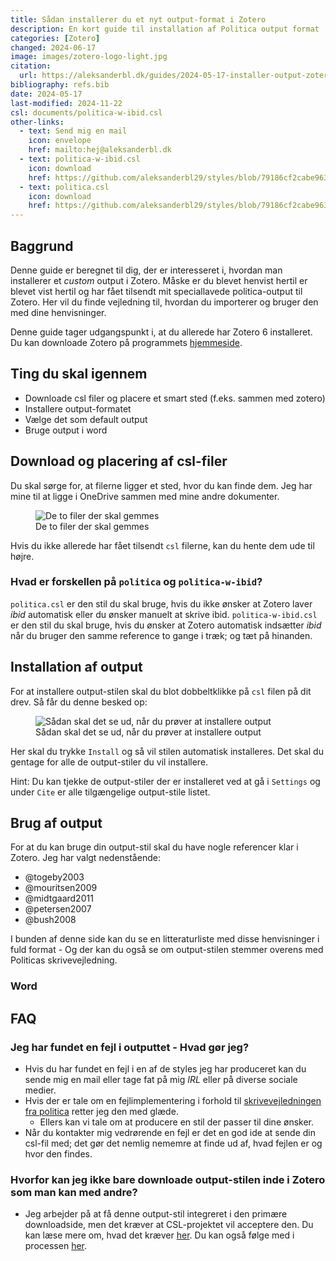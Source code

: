 ```yaml
---
title: Sådan installerer du et nyt output-format i Zotero
description: En kort guide til installation af Politica output format
categories: [Zotero]
changed: 2024-06-17
image: images/zotero-logo-light.jpg
citation:
  url: https://aleksanderbl.dk/guides/2024-05-17-installer-output-zotero
bibliography: refs.bib
date: 2024-05-17
last-modified: 2024-11-22
csl: documents/politica-w-ibid.csl
other-links:
  - text: Send mig en mail
    icon: envelope
    href: mailto:hej@aleksanderbl.dk
  - text: politica-w-ibid.csl
    icon: download
    href: https://github.com/aleksanderbl29/styles/blob/79186cf2cabe963d9863438be4efaf5b5ac41131/politica-w-ibid.csl
  - text: politica.csl
    icon: download
    href: https://github.com/aleksanderbl29/styles/blob/79186cf2cabe963d9863438be4efaf5b5ac41131/politica.csl
---
```


## Baggrund

Denne guide er beregnet til dig, der er interesseret i, hvordan man installerer et *custom* output i Zotero. Måske er du blevet henvist hertil
er blevet vist hertil og har fået tilsendt mit speciallavede politica-output til Zotero.
Her vil du finde vejledning til, hvordan du importerer og bruger den med dine henvisninger.

Denne guide tager udgangspunkt i, at du allerede har Zotero 6 installeret. Du kan downloade Zotero på programmets [hjemmeside](https://www.zotero.org/download/).


## Ting du skal igennem
- Downloade csl filer og placere et smart sted (f.eks. sammen med zotero)
- Installere output-formatet
- Vælge det som default output
- Bruge output i word

## Download og placering af csl-filer

Du skal sørge for, at filerne ligger et sted, hvor du kan finde dem. Jeg har mine til at ligge i OneDrive sammen med mine andre dokumenter.

::: {.aside}

![De to filer der skal gemmes](images/filer-light.png){cap-location="margin"}

:::

Hvis du ikke allerede har fået tilsendt `csl` filerne, kan du hente dem ude til højre.

### Hvad er forskellen på `politica` og `politica-w-ibid`?

`politica.csl` er den stil du skal bruge, hvis du ikke ønsker at Zotero laver *ibid* automatisk eller du ønsker manuelt at skrive ibid. `politica-w-ibid.csl` er den stil du skal bruge, hvis du ønsker at Zotero automatisk indsætter *ibid* når du bruger den samme reference to gange i træk; og tæt på hinanden.

## Installation af output

For at installere output-stilen skal du blot dobbeltklikke på `csl` filen på dit drev. Så får du denne besked op:

![Sådan skal det se ud, når du prøver at installere output](images/output-install.png){cap-location="margin"}

Her skal du trykke `Install` og så vil stilen automatisk installeres. Det skal du gentage for alle de output-stiler du vil installere.

::: {.aside}

Hint: Du kan tjekke de output-stiler der er installeret ved at gå i `Settings` og under `Cite` er alle tilgængelige output-stile listet.

:::

## Brug af output

For at du kan bruge din output-stil skal du have nogle referencer klar i Zotero. Jeg har valgt nedenstående:

- @togeby2003
- @mouritsen2009
- @midtgaard2011
- @petersen2007
- @bush2008

I bunden af denne side kan du se en litteraturliste med disse henvisninger i fuld format - Og der kan du også se om output-stilen stemmer overens med Politicas skrivevejledning.

### Word


## FAQ
### Jeg har fundet en fejl i outputtet - Hvad gør jeg?
- Hvis du har fundet en fejl i en af de styles jeg har produceret kan du sende mig en mail eller tage fat på mig *IRL* eller på diverse sociale medier.
- Hvis der er tale om en fejlimplementering i forhold til [skrivevejledningen fra politica](https://politica.dk/bidrag-til-politica/skrivevejledning-for-politica/) retter jeg den med glæde.
  - Ellers kan vi tale om at producere en stil der passer til dine ønsker.
- Når du kontakter mig vedrørende en fejl er det en god ide at sende din csl-fil med; det gør det nemlig nememre at finde ud af, hvad fejlen er og hvor den findes.

### Hvorfor kan jeg ikke bare downloade output-stilen inde i Zotero som man kan med andre?
- Jeg arbejder på at få denne output-stil integreret i den primære downloadside, men det kræver at CSL-projektet vil acceptere den. Du kan læse mere om, hvad det kræver [her](https://github.com/citation-style-language/styles/blob/master/README.md#criteria-for-inclusion). Du kan også følge med i processen [her](https://github.com/citation-style-language/styles/pull/6797).
